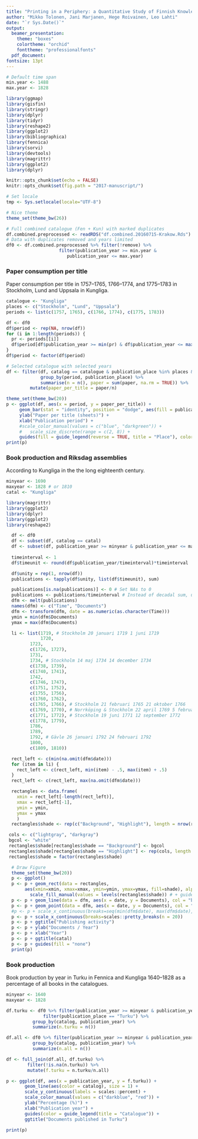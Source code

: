 ```yaml
---
title: "Printing in a Periphery: a Quantitative Study of Finnish Knowledge Production, 1640-1828"
author: "Mikko Tolonen, Jani Marjanen, Hege Roivainen, Leo Lahti"
date: "`r Sys.Date()`"
output: 
  beamer_presentation:
    theme: "boxes"
    colortheme: "orchid"
    fonttheme: "professionalfonts"
  pdf_document:
fontsize: 13pt
---
```



```r
# Default time span
min.year <- 1488
max.year <- 1828

library(ggmap)
library(gisfin)
library(stringr)
library(dplyr)
library(tidyr)
library(reshape2)
library(ggplot2)
library(bibliographica)
library(fennica)
library(sorvi)
library(devtools)
library(magrittr)
library(ggplot2)
library(dplyr)

knitr::opts_chunk$set(echo = FALSE)
knitr::opts_chunk$set(fig.path = "2017-manuscript/")

# Set locale
tmp <- Sys.setlocale(locale="UTF-8") 

# Nice theme
theme_set(theme_bw(26))
```


```r
# Full combined catalogue (Fen + Kun) with marked duplicates
df.combined.preprocessed <- readRDS("df.combined.20160715-Krakow.Rds")
# Data with duplicates removed and years limited
df0 <- df.combined.preprocessed %>% filter(!remove) %>%
	   			    filter(publication_year >= min.year &
					   publication_year <= max.year)
```



### Paper consumption per title

Paper consumption per title in 1757–1765, 1766–1774, and 1775–1783 in
Stockholm, Lund and Uppsala in Kungliga.

```r
catalogue <- "Kungliga"
places <- c("Stockholm", "Lund", "Uppsala")
periods <- list(c(1757, 1765), c(1766, 1774), c(1775, 1783))

df <- df0
df$period <- rep(NA, nrow(df))
for (i in 1:length(periods)) {
  pr <- periods[[i]]
  df$period[df$publication_year >= min(pr) & df$publication_year <= max(pr)] <- paste(min(pr), max(pr), sep = "-")
}
df$period <- factor(df$period)

# Selected catalogue with selected years
df <- filter(df, catalog == catalogue & publication_place %in% places & !is.na(period)) %>%
             group_by(period, publication_place) %>%
             summarise(n = n(), paper = sum(paper, na.rm = TRUE)) %>%
	     mutate(paper_per_title = paper/n)

theme_set(theme_bw(20))
p <- ggplot(df, aes(x = period, y = paper_per_title)) +
     geom_bar(stat = "identity", position = "dodge", aes(fill = publication_place), color = "black") +
     ylab("Paper per title (sheets)") +
     xlab("Publication period") +
     #scale_color_manual(values = c("blue", "darkgreen")) + 
     # 	 scale_size_discrete(range = c(2, 8)) +
     guides(fill = guide_legend(reverse = TRUE, title = "Place"), color = "none") 
print(p)
```



### Book production and Riksdag assemblies

According to Kungliga in the the long eighteenth century.

```r
minyear <- 1690
maxyear <- 1828 # or 1810
catal <- "Kungliga"

library(magrittr)
library(ggplot2)
library(dplyr)
library(ggplot2)
library(reshape2)

  df <- df0
  df <- subset(df, catalog == catal)
  df <- subset(df, publication_year >= minyear & publication_year <= maxyear)
  
  timeinterval <- 1
  df$timeunit <- round(df$publication_year/timeinterval)*timeinterval 

  df$unity = rep(1, nrow(df))
  publications <- tapply(df$unity, list(df$timeunit), sum)

  publications[is.na(publications)] <- 0 # Set NAs to 0
  publications <- publications/timeinterval # Instead of decadal sum, use average annual output 
  dfm <- melt(publications) 
  names(dfm) <- c("Time", "Documents")
  dfm <- transform(dfm, date = as.numeric(as.character(Time)))
  ymin = min(dfm$Documents)
  ymax = max(dfm$Documents)

  li <- list(1719, # Stockholm 20 januari 1719 1 juni 1719
             1720,
	     1723,
	     c(1726, 1727),
	     1731,
	     1734, # Stockholm 14 maj 1734 14 december 1734
	     c(1738, 1739),
	     c(1740, 1741),
	     1742,
	     c(1746, 1747),
	     c(1751, 1752),
	     c(1755, 1756),
	     c(1760, 1762),
	     c(1765, 1766), # Stockholm 21 februari 1765 21 oktober 1766
	     c(1769, 1770), # Norrköping & Stockholm 22 april 1769 5 februari 1770
	     c(1771, 1772), # Stockholm 19 juni 1771 12 september 1772
	     c(1778, 1779),
	     1786,
	     1789,
	     1792, # Gävle 26 januari 1792 24 februari 1792         
	     1800,
	     c(1809, 1810))

  rect_left <- c(min(na.omit(dfm$date)))
  for (item in li) {
    rect_left <- c(rect_left, min(item) - .5, max(item) + .5)
  }
  rect_left <- c(rect_left, max(na.omit(dfm$date)))

  rectangles <- data.frame(
    xmin = rect_left[-length(rect_left)],
    xmax = rect_left[-1],
    ymin = ymin,
    ymax = ymax
    )
  rectangles$shade <- rep(c("Background", "Highlight"), length = nrow(rectangles))

 cols <- c("lightgray", "darkgray")
 bgcol <- "white"
 rectangles$shade[rectangles$shade == "Background"] <- bgcol
 rectangles$shade[rectangles$shade == "Highlight"] <- rep(cols, length.out = sum(rectangles$shade == "Highlight"))
 rectangles$shade = factor(rectangles$shade)

  # Draw Figure
  theme_set(theme_bw(20))
  p <- ggplot()
  p <- p + geom_rect(data = rectangles, 
       aes(xmin=xmin, xmax=xmax, ymin=ymin, ymax=ymax, fill=shade), alpha=0.8) + 
         scale_fill_manual(values = levels(rectangles$shade)) # + guides(fill = "none") 
  p <- p + geom_line(data = dfm, aes(x = date, y = Documents), col = "black")
  p <- p + geom_point(data = dfm, aes(x = date, y = Documents), col = "black")
  #p <- p + scale_x_continuous(breaks=seq(min(dfm$date), max(dfm$date), 10))
  p <- p + scale_x_continuous(breaks=scales::pretty_breaks(n = 20))  
  p <- p + ggtitle("Publishing activity")
  p <- p + ylab("Documents / Year")
  p <- p + xlab("Year")
  p <- p + ggtitle(catal)
  p <- p + guides(fill = "none") 
  print(p)
```


### Book production

Book production by year in Turku in Fennica and Kungliga 1640–1828 as a percentage of all books in the catalogues. 

```r
minyear <- 1640
maxyear <- 1828 

df.turku <- df0 %>% filter(publication_year >= minyear & publication_year <= maxyear) %>%
              filter(publication_place == "Turku") %>%
	      group_by(catalog, publication_year) %>%
	      summarize(n.turku = n())

df.all <- df0 %>% filter(publication_year >= minyear & publication_year <= maxyear) %>%
	      group_by(catalog, publication_year) %>%
	      summarize(n.all = n())

df <- full_join(df.all, df.turku) %>%
        filter(!is.na(n.turku)) %>%
        mutate(f.turku = n.turku/n.all)

p <- ggplot(df, aes(x = publication_year, y = f.turku)) +
       geom_line(aes(color = catalog), size = 1) +
       scale_y_continuous(labels = scales::percent) +
       scale_color_manual(values = c("darkblue", "red")) +
       ylab("Percentage (%)") +
       xlab("Publication year") +
       guides(color = guide_legend(title = "Catalogue")) +
       ggtitle("Documents published in Turku")

print(p)
```